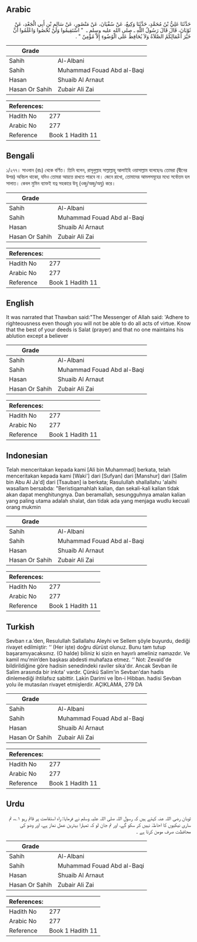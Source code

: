 ## Arabic


<div dir="rtl" lang="ar" style={{fontSize:'larger',backgroundColor:'#f8f9fa',padding:20}}>
حَدَّثَنَا عَلِيُّ بْنُ مُحَمَّدٍ، حَدَّثَنَا وَكِيعٌ، عَنْ سُفْيَانَ، عَنْ مَنْصُورٍ، عَنْ سَالِمِ بْنِ أَبِي الْجَعْدِ، عَنْ ثَوْبَانَ، قَالَ قَالَ رَسُولُ اللَّهِ ـ صلى الله عليه وسلم ـ ‏ "‏ اسْتَقِيمُوا وَلَنْ تُحْصُوا وَاعْلَمُوا أَنَّ خَيْرَ أَعْمَالِكُمُ الصَّلاَةُ وَلاَ يُحَافِظُ عَلَى الْوُضُوءِ إِلاَّ مُؤْمِنٌ ‏"‏ ‏.‏
</div>
<div style={{backgroundColor:'#f8f9fa',padding:20, marginBottom: 10}}><table> <thead> <tr> <th>Grade</th> <th></th> </tr> </thead> <tbody> <tr><td>Sahih</td><td>Al-Albani</td></tr><tr><td>Sahih</td><td>Muhammad Fouad Abd al-Baqi</td></tr><tr><td>Hasan</td><td>Shuaib Al Arnaut</td></tr><tr><td>Hasan Or Sahih</td><td>Zubair Ali Zai</td></tr></tbody></table><table> <thead> <tr> <th>References:</th> <th></th> </tr> </thead> <tbody><tr><td>Hadith No</td><td>277</td></tr><tr><td>Arabic No</td><td>277</td></tr><tr><td>Reference</td><td>Book 1 Hadith 11</td></tr></tbody></table></div>

## Bengali


<div dir="ltr" lang="bn" style={{fontSize:'larger',backgroundColor:'#f8f9fa',padding:20}}>
১/২৭৭। সাওবান (রাঃ) থেকে বর্ণিত। তিনি বলেন, রাসূলুল্লাহ সাল্লাল্লাহু আলাইহি ওয়াসাল্লাম বলেছেনঃ তোমরা (দ্বীনের উপর) অবিচল থাকো, যদিও তোমরা আয়ত্তে রাখতে পারবে না। জেনে রাখো, তোমাদের আমলসমূহের মধ্যে সর্বোত্তম হল সালাত। কেবল মুমিন ব্যাক্তই যত্ন সহকারে উযূ (ওজু/অজু/অযু) করে।
</div>
<div style={{backgroundColor:'#f8f9fa',padding:20, marginBottom: 10}}><table> <thead> <tr> <th>Grade</th> <th></th> </tr> </thead> <tbody> <tr><td>Sahih</td><td>Al-Albani</td></tr><tr><td>Sahih</td><td>Muhammad Fouad Abd al-Baqi</td></tr><tr><td>Hasan</td><td>Shuaib Al Arnaut</td></tr><tr><td>Hasan Or Sahih</td><td>Zubair Ali Zai</td></tr></tbody></table><table> <thead> <tr> <th>References:</th> <th></th> </tr> </thead> <tbody><tr><td>Hadith No</td><td>277</td></tr><tr><td>Arabic No</td><td>277</td></tr><tr><td>Reference</td><td>Book 1 Hadith 11</td></tr></tbody></table></div>

## English


<div dir="ltr" lang="en" style={{fontSize:'larger',backgroundColor:'#f8f9fa',padding:20}}>
It was narrated that Thawban said:"The Messenger of Allah said: 'Adhere to righteousness even though you will not be able to do all acts of virtue. Know that the best of your deeds is Salat (prayer) and that no one maintains his ablution except a believer
</div>
<div style={{backgroundColor:'#f8f9fa',padding:20, marginBottom: 10}}><table> <thead> <tr> <th>Grade</th> <th></th> </tr> </thead> <tbody> <tr><td>Sahih</td><td>Al-Albani</td></tr><tr><td>Sahih</td><td>Muhammad Fouad Abd al-Baqi</td></tr><tr><td>Hasan</td><td>Shuaib Al Arnaut</td></tr><tr><td>Hasan Or Sahih</td><td>Zubair Ali Zai</td></tr></tbody></table><table> <thead> <tr> <th>References:</th> <th></th> </tr> </thead> <tbody><tr><td>Hadith No</td><td>277</td></tr><tr><td>Arabic No</td><td>277</td></tr><tr><td>Reference</td><td>Book 1 Hadith 11</td></tr></tbody></table></div>

## Indonesian


<div dir="ltr" lang="id" style={{fontSize:'larger',backgroundColor:'#f8f9fa',padding:20}}>
Telah menceritakan kepada kami [Ali bin Muhammad] berkata, telah menceritakan kepada kami [Waki'] dari [Sufyan] dari [Manshur] dari [Salim bin Abu Al Ja'd] dari [Tsauban] ia berkata; Rasulullah shallallahu 'alaihi wasallam bersabda: "Beristiqamahlah kalian, dan sekali-kali kalian tidak akan dapat menghitungnya. Dan beramallah, sesungguhnya amalan kalian yang paling utama adalah shalat, dan tidak ada yang menjaga wudlu kecuali orang mukmin
</div>
<div style={{backgroundColor:'#f8f9fa',padding:20, marginBottom: 10}}><table> <thead> <tr> <th>Grade</th> <th></th> </tr> </thead> <tbody> <tr><td>Sahih</td><td>Al-Albani</td></tr><tr><td>Sahih</td><td>Muhammad Fouad Abd al-Baqi</td></tr><tr><td>Hasan</td><td>Shuaib Al Arnaut</td></tr><tr><td>Hasan Or Sahih</td><td>Zubair Ali Zai</td></tr></tbody></table><table> <thead> <tr> <th>References:</th> <th></th> </tr> </thead> <tbody><tr><td>Hadith No</td><td>277</td></tr><tr><td>Arabic No</td><td>277</td></tr><tr><td>Reference</td><td>Book 1 Hadith 11</td></tr></tbody></table></div>

## Turkish


<div dir="ltr" lang="tr" style={{fontSize:'larger',backgroundColor:'#f8f9fa',padding:20}}>
Sevban r.a.’den, Resulullah Sallallahu Aleyhi ve Sellem şöyle buyurdu, dediği rivayet edilmiştir: ‘‘ (Her işte) doğru dürüst olunuz. Bunu tam tutup başaramıyacaksınız. (O halde) biliniz ki sizin en hayırlı ameliniz namazdır. Ve kamil mu'min’den başkası abdesti muhafaza etmez. ‘‘ Not: Zevaid'de bildirildiğine göre hadisin senedindeki raviler sika'dır. Ancak Sevban ile Salim arasında bir inkıta' vardır. Çünkü Salim'in Sevban'dan hadis dinlemediği ihtilafsız sabittir. Lakin Darimi ve İbn-i Hibban. hadisi Sevban yolu ile mutasılan rivayet etmişlerdir. AÇIKLAMA, 279 DA
</div>
<div style={{backgroundColor:'#f8f9fa',padding:20, marginBottom: 10}}><table> <thead> <tr> <th>Grade</th> <th></th> </tr> </thead> <tbody> <tr><td>Sahih</td><td>Al-Albani</td></tr><tr><td>Sahih</td><td>Muhammad Fouad Abd al-Baqi</td></tr><tr><td>Hasan</td><td>Shuaib Al Arnaut</td></tr><tr><td>Hasan Or Sahih</td><td>Zubair Ali Zai</td></tr></tbody></table><table> <thead> <tr> <th>References:</th> <th></th> </tr> </thead> <tbody><tr><td>Hadith No</td><td>277</td></tr><tr><td>Arabic No</td><td>277</td></tr><tr><td>Reference</td><td>Book 1 Hadith 11</td></tr></tbody></table></div>

## Urdu


<div dir="rtl" lang="ur" style={{fontSize:'larger',backgroundColor:'#f8f9fa',padding:20}}>
ثوبان رضی اللہ عنہ کہتے ہیں کہ رسول اللہ صلی اللہ علیہ وسلم نے فرمایا: راہ استقامت پر قائم رہو ۱؎، تم ساری نیکیوں کا احاطہٰ نہیں کر سکو گے، اور تم جان لو کہ تمہارا بہترین عمل نماز ہے، اور وضو کی محافظت صرف مومن کرتا ہے ۔
</div>
<div style={{backgroundColor:'#f8f9fa',padding:20, marginBottom: 10}}><table> <thead> <tr> <th>Grade</th> <th></th> </tr> </thead> <tbody> <tr><td>Sahih</td><td>Al-Albani</td></tr><tr><td>Sahih</td><td>Muhammad Fouad Abd al-Baqi</td></tr><tr><td>Hasan</td><td>Shuaib Al Arnaut</td></tr><tr><td>Hasan Or Sahih</td><td>Zubair Ali Zai</td></tr></tbody></table><table> <thead> <tr> <th>References:</th> <th></th> </tr> </thead> <tbody><tr><td>Hadith No</td><td>277</td></tr><tr><td>Arabic No</td><td>277</td></tr><tr><td>Reference</td><td>Book 1 Hadith 11</td></tr></tbody></table></div>